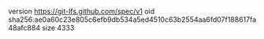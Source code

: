 version https://git-lfs.github.com/spec/v1
oid sha256:ae0a60c23e805c6efb9db534a5ed4510c63b2554aa6fd07f188617fa48afc884
size 4333
